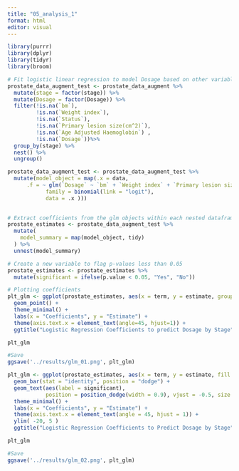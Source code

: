 ```yaml
---
title: "05_analysis_1"
format: html
editor: visual
---
```


```r
library(purrr)
library(dplyr)
library(tidyr)
library(broom)
```

```r
# Fit logistic linear regression to model Dosage based on other variables for each stage
prostate_data_augment_test <- prostate_data_augment %>% 
  mutate(stage = factor(stage)) %>% 
  mutate(Dosage = factor(Dosage)) %>% 
  filter(!is.na(`bm`),
         !is.na(`Weight index`),
         !is.na(`Status`),
         !is.na(`Primary lesion size(cm^2)`),
         !is.na(`Age Adjusted Haemoglobin`) ,
         !is.na(`Dosage`))%>% 
  group_by(stage) %>% 
  nest() %>% 
  ungroup()

prostate_data_augment_test <- prostate_data_augment_test %>%
  mutate(model_object = map(.x = data,
      .f = ~ glm(`Dosage` ~ `bm` + `Weight index` + `Primary lesion size(cm^2)` + `Age Adjusted Haemoglobin`,
            family = binomial(link = "logit"),
            data = .x )))

  
# Extract coefficients from the glm objects within each nested dataframe
prostate_estimates <- prostate_data_augment_test %>%
  mutate(
    model_summary = map(model_object, tidy)
  ) %>%
  unnest(model_summary)

# Create a new variable to flag p-values less than 0.05
prostate_estimates <- prostate_estimates %>%
  mutate(significant = ifelse(p.value < 0.05, "Yes", "No"))

```

```r
# Plotting coefficients
plt_glm <- ggplot(prostate_estimates, aes(x = term, y = estimate, group = stage,  color = stage, shape = significant )) +
  geom_point() +
  theme_minimal() +
  labs(x = "Coefficients", y = "Estimate") +
  theme(axis.text.x = element_text(angle=45, hjust=1)) +
  ggtitle("Logistic Regression Coefficients to predict Dosage by Stage")

plt_glm

#Save
ggsave('../results/glm_01.png', plt_glm)
```

```r
plt_glm <- ggplot(prostate_estimates, aes(x = term, y = estimate, fill = stage, shape = significant)) +
  geom_bar(stat = "identity", position = "dodge") +
  geom_text(aes(label = significant), 
            position = position_dodge(width = 0.9), vjust = -0.5, size = 3) +
  theme_minimal() +
  labs(x = "Coefficients", y = "Estimate") +
  theme(axis.text.x = element_text(angle = 45, hjust = 1)) +
  ylim( -20, 5 )
  ggtitle("Logistic Regression Coefficients to Predict Dosage by Stage")

plt_glm

#Save
ggsave('../results/glm_02.png', plt_glm)
```
